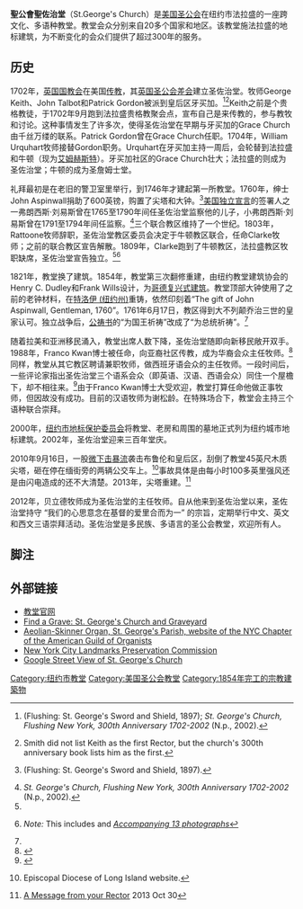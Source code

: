 {{Infobox NRHP
| name =  聖公會聖佐治堂
| nrhp_type = 
| image = St George Church Flushing with new steeple jeh.jpg
| caption = 2016年新尖顶
| location= 135-32 38th Avenue, [[法拉盛|法拉盛]], [[纽约|纽约]] 11354 
| coordinates = {{coord|40|45|37|N|73|49|52|W|region:US_type:landmark|display=inline,title}}
| built = 1854
| architect = Henry C. Dudley和Frank Wills
| architecture = 新哥特式
| added =  2008年3月7日
| area = {{convert|1.5|acre}}
| governing_body = 私立
| refnum = 08000143<ref name="nris">{{NRISref|2009a}}</ref>
| designated_other2_name = 纽约市地标建筑
| designated_other2_date = 2000年2月8日 
| designated_other2_abbr = NYCL
| designated_other2_link = New York City Landmarks Preservation Commission
| designated_other2_number =
| designated_other2_color = #ff0000
}}

'''聖公會聖佐治堂'''（St.George's Church）是[[美国圣公会|美国圣公会]]在纽约市法拉盛的一座跨文化、多语种教堂。教堂会众分别来自20多个国家和地区。该教堂施法拉盛的地标建筑，为不断变化的会众们提供了超过300年的服务。

== 历史 ==
1702年，[[英国国教会|英国国教会]]在美国[[基督教传教活动|传教]]，其[[英国圣公会差会_(1701年建立)|英国圣公会差会]]建立圣佐治堂。牧师George Keith、John Talbot和Patrick Gordon被派到皇后区牙买加。<ref>{{cite book|url=https://books.google.com/books?id=l1ksAAAAYAAJ&printsec=frontcover#v=onepage&q&f=false|title=J. Carpenter Smith, ''History of St. George's Parish, Flushing, Long Island''}} (Flushing: St. George's Sword and Shield, 1897); ''St. George's Church, Flushing New York, 300th Anniversary 1702-2002'' (N.p., 2002).</ref><ref>Smith did not list Keith as the first Rector, but the church's 300th anniversary book lists him as the first.</ref>Keith之前是个贵格教徒，于1702年9月跑到法拉盛贵格教聚会点，宣布自己是来传教的，参与教牧和讨论。这种事情发生了许多次，使得圣佐治堂在早期与牙买加的Grace Church由千丝万缕的联系。Patrick Gordon曾在Grace Church任职。1704年，William Urquhart牧师接替Gordon职务。Urquhart在牙买加主持一周后，会轮替到法拉盛和牛顿（现为[[艾姆赫斯特_(纽约)|艾姆赫斯特]]）。牙买加社区的Grace Church壮大；法拉盛的则成为圣佐治堂；牛顿的成为圣詹姆士堂。

礼拜最初是在老旧的警卫室里举行，到1746年才建起第一所教堂。1760年，绅士John Aspinwall捐助了600英镑，购置了尖塔和大钟。<ref name="books.google.com">{{cite book|url=https://books.google.com/books?id=l1ksAAAAYAAJ&printsec=frontcover#v=onepage&q&f=false|title=J. Carpenter Smith, ''History of St. George's Parish, Flushing, Long Island''}}  (Flushing: St. George's Sword and Shield, 1897).</ref>[[美国独立宣言|美国独立宣言]]的签署人之一弗朗西斯·刘易斯曾在1765至1790年间任圣佐治堂监察他的儿子，小弗朗西斯·刘易斯曾在1791至1794年间任监察。<ref>''St. George's Church, Flushing New York, 300th Anniversary 1702-2002'' (N.p., 2002).</ref>三个联合教区维持了一个世纪。1803年，Rattoone牧师辞职，圣佐治堂教区委员会决定于牛顿教区联合，任命Clarke牧师；之前的联合教区宣告解散。1809年，Clarke跑到了牛顿教区，法拉盛教区牧职缺席，圣佐治堂宣告独立。<ref name="books.google.com"/><ref name="nrhpinv_ny">{{cite web| url = https://cris.parks.ny.gov/| title = Cultural Resource Information System (CRIS)| publisher = [[New_York_State_Office_of_Parks,_Recreation_and_Historic_Preservation|New York State Office of Parks, Recreation and Historic Preservation]]| format = Searchable database| accessdate = 2016-07-01| archive-url = https://archive.today/20150701003048/http://cris.parks.ny.gov/| archive-date = 2015-07-01| dead-url = yes}} ''Note:'' This includes {{cite web | url = https://cris.parks.ny.gov/Uploads/ViewDoc.aspx?mode=A&id=34882&q=false | title = National Register of Historic Places Registration Form: St. George's Church | accessdate = 2016-07-01 | author = Travis Bowman and Page Ayres Cowley | format = PDF | date = December 2007 }} and [https://cris.parks.ny.gov/Uploads/ViewDoc.aspx?mode=A&id=34749&q=false ''Accompanying 13 photographs'']</ref>

1821年，教堂换了建筑。1854年，教堂第三次翻修重建，由纽约教堂建筑协会的Henry C. Dudley和Frank Wills设计，为[[哥德复兴式建筑|哥德复兴式建筑]]。教堂顶部大钟使用了之前的老钟材料，在[[特洛伊_(纽约州)|特洛伊 (纽约州)]]重铸，依然印刻着“The gift of John Aspinwall, Gentleman, 1760”。1761年6月17日，教区得到大不列颠乔治三世的皇家认可。独立战争后，[[公祷书|公祷书]]的“为国王祈祷”改成了“为总统祈祷”。<ref name="books.google.com"/>

随着拉美和亚洲移民涌入，教堂出席人数下降，圣佐治堂随即向新移民敞开双手。1988年，Franco Kwan博士被任命，向亚裔社区传教，成为华裔会众主任牧师。<ref>{{cite web|url=http://www.truesunshine.org/rector2.html|title="A Missionary from the East" (Biography of the Rev. Dr. Franco Kwan).|access-date=2017-02-25|archive-url=https://web.archive.org/web/20120313051844/http://www.truesunshine.org/rector2.html|archive-date=2012-03-13|dead-url=yes}}</ref>同样，教堂从其它教区聘请兼职牧师，做西班牙语会众的主任牧师。一段时间后，一些评论家指出圣佐治堂三个语系会众（即英语、汉语、西语会众）同住一个屋檐下，却不相往来。<ref>{{cite web|url=http://web.jrn.columbia.edu/studentwork/cityscape/2002/stgeorge-wasson.asp|title=E. L. Wasson, "After Ethnic Rivalry, St. George's Calls a Rector," ''Cityscape'' (Nov. 2002).|accessdate=2017-02-25|archive-date=2010-06-23|archive-url=https://web.archive.org/web/20100623065642/http://web.jrn.columbia.edu/studentwork/cityscape/2002/stgeorge-wasson.asp|dead-url=yes}}</ref>由于Franco Kwan博士大受欢迎，教堂打算任命他做正事牧师，但因故没有成功。目前的汉语牧师为谢松龄。在特殊场合下，教堂会主持三个语种联合崇拜。
 
2000年，[[纽约市地标保护委员会|纽约市地标保护委员会]]将教堂、老房和周围的墓地正式列为纽约城市地标建筑。2002年，圣佐治堂迎来三百年堂庆。

2010年9月16日，一股[[微下击暴流|微下击暴流]]袭击布鲁伦和皇后区，刮倒了教堂45英尺木质尖塔，砸在停在缅街旁的两辆公交车上。<ref>{{cite web|url=http://www.dioceselongisland.org/announcements/article_1125.shtml|title=''Tornado fells bell tower spire at St. George's, Flushing,''|deadurl=yes|archiveurl=https://web.archive.org/web/20120307233126/http://www.dioceselongisland.org/announcements/article_1125.shtml|archivedate=2012-03-07}}  Episcopal Diocese of Long Island website.</ref>事故具体是由每小时100多英里强风还是由闪电造成的还不大清楚。2013年，尖塔重建。<ref>[http://www.saintgeorgesflushing.org/node/164 A Message from your Rector] {{webarchive|url=https://web.archive.org/web/20140908231026/http://www.saintgeorgesflushing.org/node/164 |date=2014-09-08 }} 2013 Oct 30</ref>

2012年，贝立德牧师成为圣佐治堂的主任牧师。自从他来到圣佐治堂以来，圣佐治堂持守 “我们的心思意念在基督的爱里合而为一” 的宗旨，定期举行中文、英文和西文三语崇拜活动。圣佐治堂是多民族、多语言的圣公会教堂，欢迎所有人。 

== 脚注 ==
{{reflist}}

== 外部链接 ==
*[https://web.archive.org/web/20170217223942/http://stgeorgesflushing.church/ 教堂官网]
*[http://www.findagrave.com/cgi-bin/fg.cgi?page=cr&CRid=1524648&CScn=st+george&CScntry=4&CSst=36& Find a Grave: St. George's Church and Graveyard]
*[http://www.nycago.org/Organs/Qns/html/StGeorgeFlushing.html Aeolian-Skinner Organ, St. George's Parish, website of the NYC Chapter of the American Guild of Organists] {{Wayback|url=http://www.nycago.org/Organs/Qns/html/StGeorgeFlushing.html |date=20070917193555 }}
*[http://www.nyc.gov/html/lpc/html/home/home.shtml New York City Landmarks Preservation Commission]
*[http://g.co/maps/8vwzw Google Street View of St. George's Church]

[[Category:纽约市教堂|Category:纽约市教堂]]
[[Category:美国圣公会教堂|Category:美国圣公会教堂]]
[[Category:1854年完工的宗教建築物|Category:1854年完工的宗教建築物]]